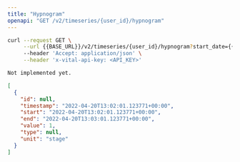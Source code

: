 ```yaml
---
title: "Hypnogram"
openapi: "GET /v2/timeseries/{user_id}/hypnogram"
---
```


<RequestExample>

```bash Bash
curl --request GET \
     --url {{BASE_URL}}/v2/timeseries/{user_id}/hypnogram?start_date={{START_DATE}}&end_date={{END_DATE}} \
     --header 'Accept: application/json' \
     --header 'x-vital-api-key: <API_KEY>'
```

```python Python
Not implemented yet.
```

</RequestExample>

<ResponseExample>

```json Example
[
  {
    "id": null,
    "timestamp": "2022-04-20T13:02:01.123771+00:00",
    "start": "2022-04-20T13:02:01.123771+00:00",
    "end": "2022-04-20T13:03:01.123771+00:00",
    "value": 1,
    "type": null,
    "unit": "stage"
  }
]
```

</ResponseExample>

